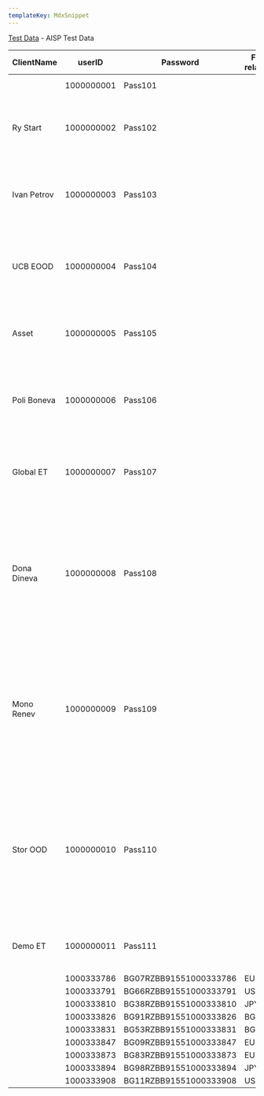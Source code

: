 ```yaml
---
templateKey: MdxSnippet
---
```


[Test Data](https://sandbox.rbb.bg/accounts_sandbox) - AISP Test Data

| ClientName | userID | Password | File related | Account Number | IBAN | Account currency | Description | Accounts data | Balances data | Balance amount | Transaction data |
| --- | --- | --- | --- | --- | --- | --- | --- | --- | --- | --- | --- |
|   | 1000000001 | Pass101 |   | N/A | N/A | N/A | 1 PSU with no accounts | Not needed | Not needed | Not needed | Not needed |
| Ry Start | 1000000002 | Pass102 |   | 1000333580 | BG40RZBB91551000333580 | BGN | 1 PSU with 1 account (with balance = 0 and no transaction) | Yes | Yes | 0 | Empty |
| Ivan Petrov | 1000000003 | Pass103 |   | 1000333596 | BG93RZBB91551000333596 | EUR | 1 PSU with 1 account (with negative balance and no transaction) | Yes | Yes | -123,56 | Empty |
| UCB EOOD | 1000000004 | Pass104 |   | 1000333615 | BG65RZBB91551000333615 | JPY | 1 PSU with 1 account (with positive balance and no transaction) | Yes | Yes | 632,45 | Empty |
| Asset | 1000000005 | Pass105 |   | 1000333620 | BG27RZBB91551000333620 | BGN | 1 PSU with 1 account (with balance = 0 and 1 transaction) | Yes | Yes | 0 | Yes |
| Poli Boneva | 1000000006 | Pass106 |   | 1000333641 | BG42RZBB91551000333641 | EUR | 1 PSU with 1 account (with negative balance and 1 transaction) | Yes | Yes | -45,78 | Yes |
| Global ET | 1000000007 | Pass107 |   | 1000333657 | BG95RZBB91551000333657 | USD | 1 PSU with 1 account (with positive balance and 1 transaction) | Yes | Yes | 65,41 | Yes |
| Dona Dineva | 1000000008 | Pass108 |   | 1000333678 | BG13RZBB91551000333678 | BGN | 1 PSU with 1 account (with balance = 0 and 101 transactions: "31 older than 90 days transaction and 70 not older than 90 days") | Yes | Yes | 0 | Yes |
| Mono Renev | 1000000009 | Pass109 |   | 1000333683 | BG72RZBB91551000333683 | EUR | 1 PSU with 1 account (with negative balance and 101 transactions: "31 older than 90 days transaction and 70 not older than 90 days") | Yes | Yes | -36987,58 | Yes |
| Stor OOD | 1000000010 | Pass110 |   | 1000333718 | BG97RZBB91551000333718 | USD | 1 PSU with 1 account (with positive balance and and 101 transactions: "31 older than 90 days transaction and 70 not older than 90 days") | Yes | Yes | 74125,35 | Yes |
| Demo ET | 1000000011 | Pass111 |   | 1000333750 | BG09RZBB91551000333750 | BGN | 1 PSU with multiple accounts (at least 10 accounts) | Yes | Yes | 0 | Empty |
|   | 1000333786 | BG07RZBB91551000333786 | EUR | Yes | Yes | -0,9 | Empty |
|   | 1000333791 | BG66RZBB91551000333791 | USD | Yes | Yes | 0,87 | Empty |
|   | 1000333810 | BG38RZBB91551000333810 | JPY | Yes | Yes | 9684,32 | Yes |
|   | 1000333826 | BG91RZBB91551000333826 | BGN | Yes | Yes | -4521,18 | Yes |
|   | 1000333831 | BG53RZBB91551000333831 | BGN | Yes | Yes | 0 | Yes |
|   | 1000333847 | BG09RZBB91551000333847 | EUR | Yes | Yes | -854,48 | Yes |
|   | 1000333873 | BG83RZBB91551000333873 | EUR | Yes | Yes | 63217,12 | Yes |
|   | 1000333894 | BG98RZBB91551000333894 | JPY | Yes | Yes | -521,51 | Yes |
|   | 1000333908 | BG11RZBB91551000333908 | USD | Yes | Yes | 0 | Yes |